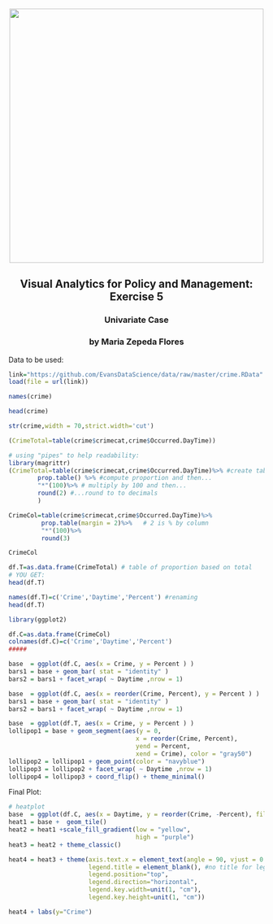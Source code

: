 <br><center>
<img src="http://i.imgur.com/sSaOozN.png" width="500">




## Visual Analytics for Policy and Management: Exercise 5

### Univariate Case 

### by Maria Zepeda Flores
</center>

Data to be used:

```r
link="https://github.com/EvansDataScience/data/raw/master/crime.RData"
load(file = url(link))
```


```r
names(crime)
```

```r
head(crime)
```



```r
str(crime,width = 70,strict.width='cut')
```


```r
(CrimeTotal=table(crime$crimecat,crime$Occurred.DayTime))
```


```r
# using "pipes" to help readability:
library(magrittr)
(CrimeTotal=table(crime$crimecat,crime$Occurred.DayTime)%>% #create table and then...
        prop.table() %>% #compute proportion and then...
        "*"(100)%>% # multiply by 100 and then...
        round(2) #...round to to decimals
        )
```


```r
CrimeCol=table(crime$crimecat,crime$Occurred.DayTime)%>%
         prop.table(margin = 2)%>%   # 2 is % by column
         "*"(100)%>%
         round(3)

CrimeCol
```


```r
df.T=as.data.frame(CrimeTotal) # table of proportion based on total
# YOU GET:
head(df.T)
```

```r
names(df.T)=c('Crime','Daytime','Percent') #renaming
head(df.T)
```


```r
library(ggplot2)                           
```


```r
df.C=as.data.frame(CrimeCol)
colnames(df.C)=c('Crime','Daytime','Percent')
#####

base  = ggplot(df.C, aes(x = Crime, y = Percent ) ) 
bars1 = base + geom_bar( stat = "identity" )
bars2 = bars1 + facet_wrap( ~ Daytime ,nrow = 1) 

```


```r
base  = ggplot(df.C, aes(x = reorder(Crime, Percent), y = Percent ) ) 
bars1 = base + geom_bar( stat = "identity" )
bars2 = bars1 + facet_wrap( ~ Daytime ,nrow = 1) 

```


```r
base  = ggplot(df.T, aes(x = Crime, y = Percent ) ) 
lollipop1 = base + geom_segment(aes(y = 0, 
                                   x = reorder(Crime, Percent), 
                                   yend = Percent, 
                                   xend = Crime), color = "gray50") 
lollipop2 = lollipop1 + geom_point(color = "navyblue")
lollipop3 = lollipop2 + facet_wrap( ~ Daytime ,nrow = 1) 
lollipop4 = lollipop3 + coord_flip() + theme_minimal() 
```

Final Plot:

```r
# heatplot
base  = ggplot(df.C, aes(x = Daytime, y = reorder(Crime, -Percent), fill = Percent)) 
heat1 = base +  geom_tile() 
heat2 = heat1 +scale_fill_gradient(low = "yellow", 
                                   high = "purple")
heat3 = heat2 + theme_classic() 

heat4 = heat3 + theme(axis.text.x = element_text(angle = 90, vjust = 0.6), 
                      legend.title = element_blank(), #no title for legend
                      legend.position="top", 
                      legend.direction="horizontal",
                      legend.key.width=unit(1, "cm"),
                      legend.key.height=unit(1, "cm")) 

heat4 + labs(y="Crime")
```

